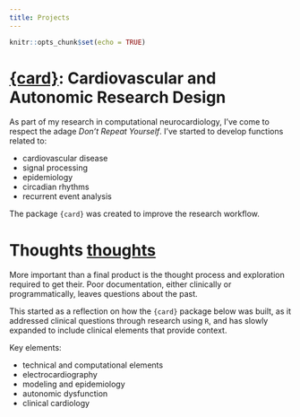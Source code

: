 ```yaml
---
title: Projects
---
```


```r
knitr::opts_chunk$set(echo = TRUE)
```

# [{card}](https://asshah4.github.io/card): Cardiovascular and Autonomic Research Design

As part of my research in computational neurocardiology, I've come to  respect the adage _Don't Repeat Yourself_. I've started to develop functions related to:

- cardiovascular disease
- signal processing
- epidemiology
- circadian rhythms
- recurrent event analysis

The package `{card}` was created to improve the research workflow. 

# Thoughts [thoughts](https://asshah4.github.io/thoughts)

More important than a final product is the thought process and exploration required to get their. Poor documentation, either clinically or programmatically, leaves questions about the past. 

This started as a reflection on how the `{card}` package below was built, as it addressed clinical questions through research using `R`, and has slowly expanded to include clinical elements that provide context.

Key elements:

- technical and computational elements
- electrocardiography
- modeling and epidemiology
- autonomic dysfunction
- clinical cardiology

